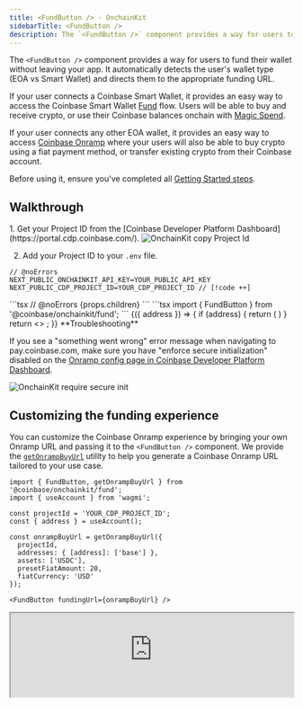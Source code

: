 ```yaml
---
title: <FundButton /> · OnchainKit
sidebarTitle: <FundButton />
description: The `<FundButton />` component provides a way for users to onramp from fiat to crypto from within your app.
---
```


The `<FundButton />` component provides a way for users to fund their wallet without leaving your app. It automatically
detects the user's wallet type (EOA vs Smart Wallet) and directs them to the appropriate funding URL.

If your user connects a Coinbase Smart Wallet, it provides an easy way to access the Coinbase Smart Wallet 
[Fund](https://keys.coinbase.com/fund) flow. Users will be able to buy and receive crypto, or use their Coinbase 
balances onchain with [Magic Spend](https://www.smartwallet.dev/guides/magic-spend).

If your user connects any other EOA wallet, it provides an easy way to access [Coinbase Onramp](https://docs.cdp.coinbase.com/onramp/docs/welcome/)
where your users will also be able to buy crypto using a fiat payment method, or transfer existing crypto from their
Coinbase account.

Before using it, ensure you've completed all [Getting Started steps](/onchainkit/getting-started). 

## Walkthrough

<Steps>
  <Step title="Get your Project ID">
  1. Get your Project ID from the [Coinbase Developer Platform Dashboard](https://portal.cdp.coinbase.com/).

<Frame>
  <img alt="OnchainKit copy Project Id" src="/images/onchainkit/copy-project-id.png" />
</Frame>

  2. Add your Project ID to your `.env` file.

  ```tsx .env
  // @noErrors
  NEXT_PUBLIC_ONCHAINKIT_API_KEY=YOUR_PUBLIC_API_KEY
  NEXT_PUBLIC_CDP_PROJECT_ID=YOUR_CDP_PROJECT_ID // [!code ++]
  ```
  </Step>
  <Step title="Add Project ID to OnchainKitProvider">
  ```tsx
  // @noErrors
  <OnchainKitProvider
    apiKey={process.env.NEXT_PUBLIC_ONCHAINKIT_API_KEY} 
    projectId={process.env.NEXT_PUBLIC_CDP_PROJECT_ID} // [!code ++]
    chain={base}
  >
    {props.children}
  </OnchainKitProvider>
  ```
  </Step>
  <Step title="Drop in the<FundButton /> component">
  ```tsx
  import { FundButton } from '@coinbase/onchainkit/fund';

  <FundButton />
  ```

  <App>
    <FundWrapper>
      {({ address }) => {
        if (address) {
          return (
            <FundButton />
          )
        }
        return <>
          <Wallet>
            <ConnectWallet>
              <Avatar className="h-6 w-6" />
              <Name />
            </ConnectWallet>
          </Wallet>
        </>;
      }}
    </FundWrapper>
  </App>
  </Step>
</Steps>


<Tip>
**Troubleshooting**

If you see a "something went wrong" error message when navigating to pay.coinbase.com, make sure you have "enforce 
secure initialization" disabled on the [Onramp config page in Coinbase Developer Platform Dashboard](https://portal.cdp.coinbase.com/products/onramp).

<Frame>
<img alt="OnchainKit require secure init" src="/images/onchainkit/onramp-secure-init.png" />
</Frame>

</Tip>


## Customizing the funding experience

You can customize the Coinbase Onramp experience by bringing your own Onramp URL and passing it to the ```<FundButton />```
component. We provide the [`getOnrampBuyUrl`](/onchainkit/fund/get-onramp-buy-url) utility to help you generate a Coinbase Onramp
URL tailored to your use case.

```tsx
import { FundButton, getOnrampBuyUrl } from '@coinbase/onchainkit/fund';
import { useAccount } from 'wagmi';

const projectId = 'YOUR_CDP_PROJECT_ID';
const { address } = useAccount();

const onrampBuyUrl = getOnrampBuyUrl({
  projectId,
  addresses: { [address]: ['base'] },
  assets: ['USDC'],
  presetFiatAmount: 20,
  fiatCurrency: 'USD'
});

<FundButton fundingUrl={onrampBuyUrl} />
```

<iframe
  src="https://684b5e62b1ff46bc5bf83966-aijszlfakk.chromatic.com/iframe.html?args=&id=onchainkit-fund-button--with-funding-url&viewMode=story&dark=true&hero=true"
  width="100%"
  height="auto"
/>
{/* <App>
  <FundWrapper>
    {({ address, projectId }) => {
      if (address && projectId) {
        const onrampBuyUrl = getOnrampBuyUrl({
          projectId,
          addresses: { [address]: ['base'] },
          assets: ['USDC'],
          presetFiatAmount: 20,
          fiatCurrency: 'USD'
        });
        return (
          <FundButton fundingUrl={onrampBuyUrl} />
        )
      }
      return <>
        <Wallet>
          <ConnectWallet>
            <Avatar className="h-6 w-6" />
            <Name />
          </ConnectWallet>
        </Wallet>
      </>;
    }}
  </FundWrapper>
</App> */}

You can choose to have the funding URL open in a popup or a new tab using the `openIn` prop.

```tsx
<FundButton openIn={"tab"} />
```

<iframe
  src="https://684b5e62b1ff46bc5bf83966-aijszlfakk.chromatic.com/iframe.html?args=&id=onchainkit-fund-button--open-in-tab&viewMode=story&dark=true&hero=true"
  width="100%"
  height="auto"
/>
{/* <App>
  <FundWrapper>
    {({ address }) => {
      if (address) {
        return (
          <FundButton openIn={"tab"} />
        )
      }
      return <>
        <Wallet>
          <ConnectWallet>
            <Avatar className="h-6 w-6" />
            <Name />
          </ConnectWallet>
        </Wallet>
      </>;
    }}
  </FundWrapper>
</App> */}

## Customizing the fund button

You can override the text on the fund button using the `text` prop, and hide the icon with the `hideIcon` prop.

```tsx
<FundButton text={"Onramp"} hideIcon={true} />
```

<iframe
  src="https://684b5e62b1ff46bc5bf83966-aijszlfakk.chromatic.com/iframe.html?args=&id=onchainkit-fund-button--custom-text-and-hide-icon&viewMode=story&dark=true&hero=true"
  width="100%"
  height="auto"
/>
{/* <App>
  <FundWrapper>
    {({ address }) => {
      if (address) {
        return (
          <FundButton text={"Onramp"} hideIcon={true} />
        )
      }
      return <>
        <Wallet>
          <ConnectWallet>
            <Avatar className="h-6 w-6" />
            <Name />
          </ConnectWallet>
        </Wallet>
      </>;
    }}
  </FundWrapper>
</App> */}

You can hide the text with the `hideText` prop.

```tsx
<FundButton hideText={true} />
```

<iframe
  src="https://684b5e62b1ff46bc5bf83966-aijszlfakk.chromatic.com/iframe.html?args=&id=onchainkit-fund-button--hide-text&viewMode=story&dark=true&hero=true"
  width="100%"
  height="auto"
/>
{/* <App>
  <FundWrapper>
    {({ address }) => {
      if (address) {
        return (
          <>
            <FundButton hideText={true} />
          </>
        )
      }
      return <>
        <Wallet>
          <ConnectWallet>
            <Avatar className="h-6 w-6" />
            <Name />
          </ConnectWallet>
        </Wallet>
      </>;
    }}
  </FundWrapper>
</App> */}

See [`FundButtonReact`](/onchainkit/fund/types#fundbuttonreact) for the full list of customization options.

## Props
- [`FundButtonReact`](/onchainkit/fund/types#fundbuttonreact)
